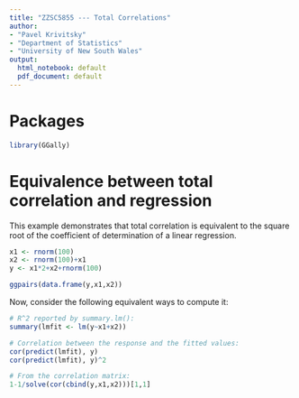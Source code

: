 ```yaml
---
title: "ZZSC5855 --- Total Correlations"
author:
- "Pavel Krivitsky"
- "Department of Statistics"
- "University of New South Wales"
output:
  html_notebook: default
  pdf_document: default
---
```



# Packages

```r
library(GGally)
```

# Equivalence between total correlation and regression

This example demonstrates that total correlation is equivalent to the square root of the coefficient of determination of a linear regression.
```r
x1 <- rnorm(100)
x2 <- rnorm(100)+x1
y <- x1*2+x2+rnorm(100)

ggpairs(data.frame(y,x1,x2))
```

Now, consider the following equivalent ways to compute it:
```r
# R^2 reported by summary.lm():
summary(lmfit <- lm(y~x1+x2))

# Correlation between the response and the fitted values:
cor(predict(lmfit), y)
cor(predict(lmfit), y)^2

# From the correlation matrix:
1-1/solve(cor(cbind(y,x1,x2)))[1,1]
```
